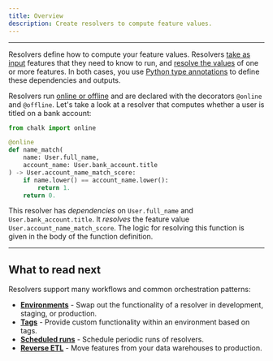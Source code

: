 ```yaml
---
title: Overview
description: Create resolvers to compute feature values.
---
```


---

Resolvers define how to compute your feature values.
Resolvers [take as input](/docs/resolver-inputs)
features that they need to know to run, and
[resolve the values](/docs/resolver-outputs)
of one or more features.
In both cases, you use
[Python type annotations](https://docs.python.org/3/library/typing.html)
to define these dependencies and outputs.

Resolvers run [online or offline](/docs/resolver-online-offline)
and are declared with the decorators `@online` and `@offline`.
Let's take a look at a resolver that computes whether
a user is titled on a bank account:

```py
from chalk import online

@online
def name_match(
    name: User.full_name,
    account_name: User.bank_account.title
) -> User.account_name_match_score:
    if name.lower() == account_name.lower():
        return 1.
    return 0.
```

This resolver has _dependencies_ on `User.full_name`
and `User.bank_account.title`. It _resolves_ the feature
value `User.account_name_match_score`.
The logic for resolving this function is given in the body
of the function definition.

---

## What to read next

Resolvers support many workflows and common orchestration patterns:

- **[Environments](/docs/resolver-environments)** -
  Swap out the functionality of a resolver in development, staging, or production.
- **[Tags](/docs/resolver-tags)** -
  Provide custom functionality within an environment based on tags.
- **[Scheduled runs](/docs/resolver-cron)** -
  Schedule periodic runs of resolvers.
- **[Reverse ETL](/docs/reverse-etl)** -
  Move features from your data warehouses to production.
